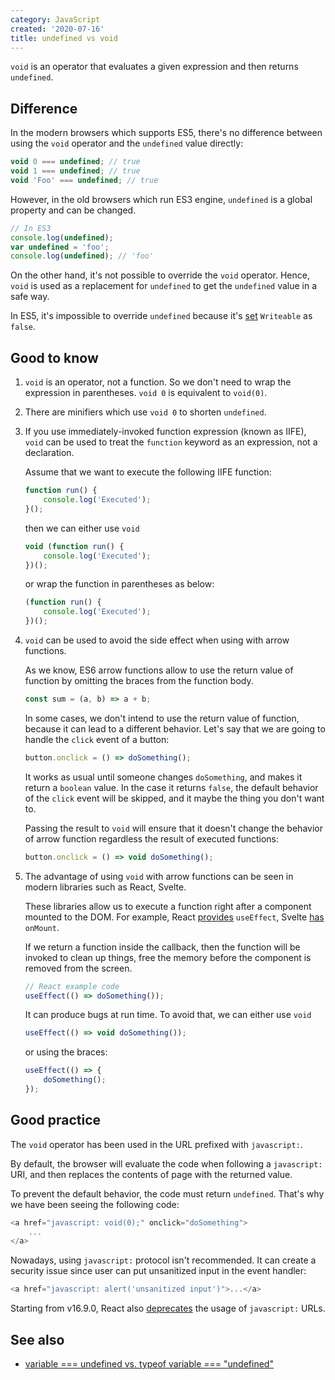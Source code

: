 ```yaml
---
category: JavaScript
created: '2020-07-16'
title: undefined vs void
---
```


`void` is an operator that evaluates a given expression and then returns `undefined`.

## Difference

In the modern browsers which supports ES5, there's no difference between using the `void` operator and the `undefined` value directly:

```js
void 0 === undefined; // true
void 1 === undefined; // true
void 'Foo' === undefined; // true
```

However, in the old browsers which run ES3 engine, `undefined` is a global property and can be changed.

```js
// In ES3
console.log(undefined);
var undefined = 'foo';
console.log(undefined); // 'foo'
```

On the other hand, it's not possible to override the `void` operator. Hence, `void` is used as a replacement for `undefined` to get the `undefined` value in a safe way.

In ES5, it's impossible to override `undefined` because it's [set](http://es5.github.io/#x15.1.1.3) `Writeable` as `false`.

## Good to know

1. `void` is an operator, not a function. So we don't need to wrap the expression in parentheses. `void 0` is equivalent to `void(0)`.
2. There are minifiers which use `void 0` to shorten `undefined`.
3. If you use immediately-invoked function expression (known as IIFE), `void` can be used to treat the `function` keyword as an expression, not a declaration.

    Assume that we want to execute the following IIFE function:

    ```js
    function run() {
        console.log('Executed');
    }();
    ```

    then we can either use `void`

    ```js
    void (function run() {
        console.log('Executed');
    })();
    ```

    or wrap the function in parentheses as below:

    ```js
    (function run() {
        console.log('Executed');
    })();
    ```

4. `void` can be used to avoid the side effect when using with arrow functions.

    As we know, ES6 arrow functions allow to use the return value of function by omitting the braces from the function body.

    ```js
    const sum = (a, b) => a + b;
    ```

    In some cases, we don't intend to use the return value of function, because it can lead to a different behavior.
    Let's say that we are going to handle the `click` event of a button:

    ```js
    button.onclick = () => doSomething();
    ```

    It works as usual until someone changes `doSomething`, and makes it return a `boolean` value. In the case it returns `false`, the default behavior of the `click` event will be skipped, and it maybe the thing you don't want to.

    Passing the result to `void` will ensure that it doesn't change the behavior of arrow function regardless the result of executed functions:

    ```js
    button.onclick = () => void doSomething();
    ```

5. The advantage of using `void` with arrow functions can be seen in modern libraries such as React, Svelte.

    These libraries allow us to execute a function right after a component mounted to the DOM. For example,
    React [provides](https://reactjs.org/docs/hooks-reference.html#useeffect) `useEffect`, Svelte [has](https://svelte.dev/docs#onMount) `onMount`.

    If we return a function inside the callback, then the function will be invoked to clean up things, free the memory before the component is removed from the screen.

    ```js
    // React example code
    useEffect(() => doSomething());
    ```

    It can produce bugs at run time. To avoid that, we can either use `void`

    ```js
    useEffect(() => void doSomething());
    ```

    or using the braces:

    ```js
    useEffect(() => {
        doSomething();
    });
    ```

## Good practice

The `void` operator has been used in the URL prefixed with `javascript:`.

By default, the browser will evaluate the code when following a `javascript:` URI, and then replaces the contents of page with the returned value.

To prevent the default behavior, the code must return `undefined`. That's why we have been seeing the following code:

```js
<a href="javascript: void(0);" onclick="doSomething">
    ...
</a>
```

Nowadays, using `javascript:` protocol isn't recommended. It can create a security issue since user can put unsanitized input in the event handler:

```js
<a href="javascript: alert('unsanitized input')">...</a>
```

Starting from v16.9.0, React also [deprecates](https://reactjs.org/blog/2019/08/08/react-v16.9.0.html#deprecating-javascript-urls) the usage of `javascript:` URLs.

## See also

-   [variable === undefined vs. typeof variable === "undefined"](https://phuoc.ng/collection/this-vs-that/variable-undefined-vs-typeof-variable-undefined/)
